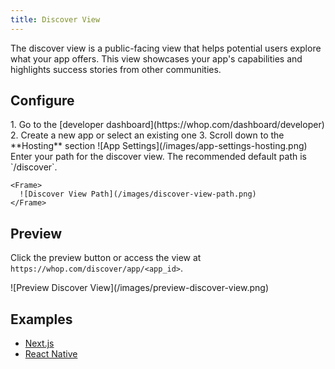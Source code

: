 ```yaml
---
title: Discover View
---
```


The discover view is a public-facing view that helps potential users explore what your app offers. This view showcases your app's capabilities and highlights success stories from other communities.

## Configure

<Steps>
  <Step title="Go to your app's hosting settings">
  1. Go to the [developer dashboard](https://whop.com/dashboard/developer)
  2. Create a new app or select an existing one
  3. Scroll down to the **Hosting** section

  <Frame>
    ![App Settings](/images/app-settings-hosting.png)
  </Frame>
</Step>

  <Step title="Enter your path">
    Enter your path for the discover view. The recommended default path is `/discover`.

    <Frame>
      ![Discover View Path](/images/discover-view-path.png)
    </Frame>
  </Step>
</Steps>

## Preview

Click the preview button or access the view at `https://whop.com/discover/app/<app_id>`.
    
<Frame>
	![Preview Discover View](/images/preview-discover-view.png)
</Frame>

## Examples

- [Next.js](https://github.com/whopio/whop-nextjs-app-template/blob/main/app/discover/page.tsx)
- [React Native](https://github.com/whopio/whop-sdk-ts/blob/main/packages/create-react-native/template/src/views/discover-view.tsx)
